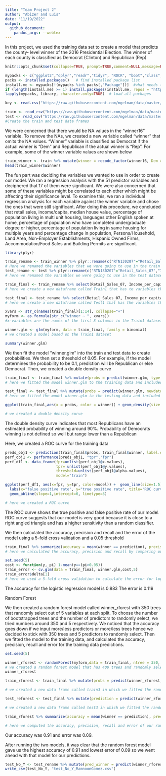```yaml
---
title: "Team Project 2" 
author: "Abizer and Luis"
date: "11/19/2022"
output: 
  github_document:
    pandoc_args: --webtex
---
```


In this project, we used the training data set to create a model that predicts the county- level winner of the 2016 Presidential Election. The winner of each county is classified as Democrat (Clinton) and Republican (Rep)


```r
knitr::opts_chunk$set(collapse=TRUE, prompt=TRUE,comment=NULL,message=FALSE, echo = FALSE, include=TRUE, fig.width = 9, fig.height = 4) #This code chunk ensures that there are no commands in output file.
```

```r
mypacks <- c("ggplot2","dplyr","readr","tidyr", "ROCR", "boot","class","randomForest","e1071", "stringr","partykit","rpart","plyr")  # what packages are needed?
packs <- installed.packages()   # find installed package list
install.me <- mypacks[!(mypacks %in% packs[,"Package"])]  #what needs to be installed?
if (length(install.me) >= 1) install.packages(install.me, repos = "http://cran.us.r-project.org")   # install (if needed)
lapply(mypacks, library, character.only=TRUE)  # load all packages
```

```r
key <- read.csv("https://raw.githubusercontent.com/mgelman/data/master/county_facts_dictionary.csv") #Read the key file
```


```r
train <- read_csv("https://raw.githubusercontent.com/mgelman/data/master/train.csv")
test <- read_csv("https://raw.githubusercontent.com/mgelman/data/master/test_No_Y.csv")
#Create the train and test data frames
```

We were concerned that there would be NA values in the “winner16” variable. To remove the NAs, we created a new variable called “winner” that omits the NA values. “Winner” variable is classified as Democrat if the actual winner is “Dem” and Republican if the actual winner is “Rep”. For example, some of the winner variable values are shown below

```r
train_winner <- train %>% mutate(winner = recode_factor(winner16, Dem = "Democrat", Rep = "Republican")) %>% na.omit()
head(train_winner$winner)
```

The fun part was deciding the variables we wanted to use in order to create our model. We ran a regression analysis with the 51 predictor variables and deciphered that 17 of them were significant.  We were also concerned that some of these variables might be correlated to each other which might be affecting their significance level. To examine this, we ran a individual regression analysis for each variable against the winner variable and chose the ones that were still significant. After doing this procedure, we concluded that retail sales, income/capita, median house value, percentage of population living in multi unit housing, languages other English spoken at home, percentage of population who have completed undergraduate degree or higher, percentage of population living in same housing for multiple years and percentage change in population, Persons/Household, Land Area, Non-Employer Establishments, Hispanic Owned Firms, Accommodation/Food Sales and Building Permits are significant.

```r
library(plyr)

train_rename <- train_winner %>% plyr::rename(c("RTN130207"="Retail_Sales_07","INC910213"="Income_per_capita","HSG096213"="Percent_multi_unit_housing","POP715213"="Percent_living_in_same_house_multiple_years","HSG495213"="Median_house_value","POP815213"="Spoken_non_english_lang","EDU635213"="Percent_Highschool_grad","EDU685213"="Percent_Undergrad","AGE295214"="percent_under_18","AGE775214"="percent_over_65","PST120214"="percent_change_in_pop","HSD310213"="Persons_per_Household","LND110210"="Land_Area","NES010213"= "Nonemployer_establishments","SBO415207"="Hispanic_firms","AFN120207"="Accomodation_Food_Sales", "BPS030214"="Building_Permits"))
# Here we renamed the variables that we were going to use in the train dataset and saved the data frame as train1
test_rename <- test %>% plyr::rename(c("RTN130207"="Retail_Sales_07","INC910213"="Income_per_capita","HSG096213"="Percent_multi_unit_housing","HSG495213"="Median_house_value","POP815213"="Spoken_non_english_lang","EDU635213"="Percent_Highschool_grad","POP715213"="Percent_living_in_same_house_multiple_years","EDU685213"="Percent_Undergrad","AGE295214"="percent_under_18","AGE775214"="percent_over_65","PST120214"="percent_change_in_pop","HSD310213"="Persons_per_Household","LND110210"="Land_Area","NES010213"= "Nonemployer_establishments","SBO415207"="Hispanic_firms", "AFN120207"="Accomodation_Food_Sales","BPS030214"="Building_Permits")) 
# here we renamed the variables we were going to use in the test dataset and saved the object as test1

train_final <- train_rename %>% select(Retail_Sales_07, Income_per_capita, Median_house_value,Percent_multi_unit_housing, Spoken_non_english_lang, Percent_Undergrad,  Percent_living_in_same_house_multiple_years, percent_change_in_pop, Persons_per_Household,Land_Area, Nonemployer_establishments, Hispanic_firms, Accomodation_Food_Sales, Building_Permits, winner)
# here we create a new dataframe called Train1 that has te variables that we want

test_final <- test_rename %>% select(Retail_Sales_07, Income_per_capita, Median_house_value, Spoken_non_english_lang, Percent_multi_unit_housing,Percent_living_in_same_house_multiple_years, Percent_Undergrad, percent_change_in_pop, Persons_per_Household,Land_Area,Nonemployer_establishments, Hispanic_firms, Accomodation_Food_Sales, Building_Permits)
# here we create a new dataframe called Test1 that has the variables that we want

xvars <- str_c(names(train_final)[1:14], collapse="+")
myform <- as.formula(str_c("winner ~ ", xvars))
#x-variables are the names of the first 8 columns in the Train1 dataset

winner.glm <- glm(myform, data = train_final, family = binomial)
# we created a model based on the Train1 dataset

summary(winner.glm)
```

We then fit the model "winner.glm" into the train and test data to create probabilities. We then set a threshold of 0.05. For example, if the model determines the probability to be 0.1, prediction will be Republican or else Democrat.  Then, we created a double density curve

```r
train_final <- train_final %>% mutate(probs = predict(winner.glm, type = "response"),prediction = ifelse(probs >= 0.05,"Republican","Democrat"))
# here we fitted the model winner.glm to the training data and included the probabilities and predictions

test_final <- test_final %>% mutate(probs = predict(winner.glm, newdata = test_final, type = "response"),prediction = ifelse(probs >= 0.05,"Republican","Democrat"))
# here we fitted the model winner.glm to the testing data and included the probabilities and predictions

ggplot(train_final,aes(x = probs, color = winner)) + geom_density(size = 1.5) + ggtitle("Forecasted Winner Probabilities ")

# we created a double density curve
```

The double density curve indicates that most Republicans have an estimated probability of winning around 90%. Probability of Democrats winning is not defined so well but range lower than a Republican

Here, we created a ROC curve for the training data
```r
preds_obj1 <- prediction(train_final$probs, train_final$winner, label.ordering=c("Democrat","Republican"))
perf_obj1 <- performance(preds_obj1, "tpr","fpr")
perf_df1 <- data_frame(fpr=unlist(perf_obj1@x.values),
                       tpr= unlist(perf_obj1@y.values),
                       threshold=unlist(perf_obj1@alpha.values), 
                       model="train")

ggplot(perf_df1, aes(x=fpr, y=tpr, color=model)) +  geom_line(size=1.5) + 
  labs(x="false positive rate", y="true positive rate", title="ROC curve for logistic regression") + 
  geom_abline(slope=1,intercept=0, linetype=3) 

# here we created a ROC curve
```

The ROC curve shows the true positive and false positive rate of our model. ROC curve suggests that our model is very good because it is close to a right angled triangle and has a higher sensitivity than a random classifier.

We then calculated the accuracy, precision and recall and the error of the model using a 5-fold cross validation and a 0.05 threshold

```r

train_final %>% summarize(accuracy = mean(winner == prediction), precision = sum(winner == "Republican" & prediction == "Republican")/sum(prediction == "Republican"), recall = sum(winner == "Republican" & prediction == "Republican")/sum(winner == "Republican"))
# here we calculated the accuracy, precision and recall by comparing our predictions to the actual winners

set.seed(5)
cost <- function(y, pi) 1-mean(y==(pi>0.05))
train_error <- cv.glm(data = train_final, winner.glm,cost,5)
train_error$delta[1]
# here we used a 5-fold cross validation to calculate the error for logistic regression model
```

The accuracy for the logistic regression model is 0.883 The error is 0.119

Random Forest

We then created a random forest model called winner_rforest with 350 trees that randomly select out of 5 variables at each split. To choose the number of bootstrapped trees and the number of predictors to randomly select, we tried numbers around 350 and 5 respectively. We noticed that the accuracy goes down if we input more/less predictors or more/less trees hence we decided to stick with 350 trees and 5 predictors to randomly select. Then we fitted the model to the training data, and calculated the accuracy, precision, recall and error for the training data predictions. 


```r
set.seed(5)

winner_rforest <- randomForest(myform,data = train_final, ntree = 350, mtry = 5)
# we created a random forest model that has 400 trees and randomly selects out of 4 variables at each split
winner_rforest

train_rforest <- train_final %>% mutate(probs = predict(winner_rforest, type = "prob")[,2],prediction = predict(winner_rforest, type = "response"))

# we created a new data frame called train3 in which we fitted the random forest model that we created to the training dataset and computed the predictions 

test_reforest <- test_final %>% mutate(prediction = predict(winner_rforest,type = "response",newdata = test_final))

# we created a new data frame called test3 in which we fitted the random forest model that we created to the testing dataset and computed the predictions 

train_rforest %>% summarize(accuracy = mean(winner == prediction), precision = sum(winner == "Republican" & prediction == "Republican")/sum(prediction == "Republican"), recall = sum(winner == "Republican" & prediction == "Republican")/sum(winner == "Republican"), error = 1 - accuracy)

# here we computed the accuracy, precision, recall and error of our random forest model by comparing the predictions to the actual winners

```

Our accuracy was 0.91 and error was 0.09. 

After running the two models, it was clear that the random forest model gave us the highest accuracy of 0.91 and lowest error of 0.09 so we went ahead with that model for our predictions.


```r
test_No_Y <- test_rename %>% mutate(pred_winner = predict(winner_rforest, type = "response",newdata = test_rename))
write_csv(test_No_Y, "test_No_Y_MamnoonGomez.csv")
```

